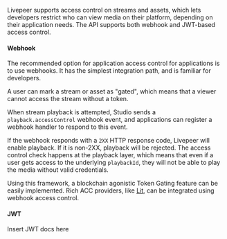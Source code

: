 Livepeer supports access control on streams and assets, which lets developers restrict who can view media on their platform, depending on their application needs.
The API supports both webhook and JWT-based access control.

#### Webhook

The recommended option for application access control for applications is to use webhooks.
It has the simplest integration path, and is familiar for developers.

A user can mark a stream or asset as "gated", which means that a viewer cannot access the stream without a token.

When stream playback is attempted, Studio sends a `playback.accessControl` webhook event, and applications can register a webhook handler to respond to this event.

If the webhook responds with a `2XX` HTTP response code, Livepeer will enable playback. If it is non-2XX, playback will be rejected.
The access control check happens at the playback layer, which means that even if a user gets access to the underlying `playbackId`,
they will not be able to play the media without valid credentials.

Using this framework, a blockchain agonistic Token Gating feature can be easily implemented. Rich ACC
providers, like [Lit](https://litprotocol.com/), can be integrated using webhook access control.

#### JWT

Insert JWT docs here